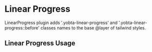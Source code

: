 
<Meta title="MDX/LinearProgress" />

# Linear Progress

LinearProgress plugin adds '.yobta-linear-progress' and '.yobta-linear-progress::before' classes names to the base @layer of tailwind styles.

## Linear Progress Usage

<Canvas>
  <Story name="Linear Progress Usage">
    <LinearProgress />
  </Story>
</Canvas>
